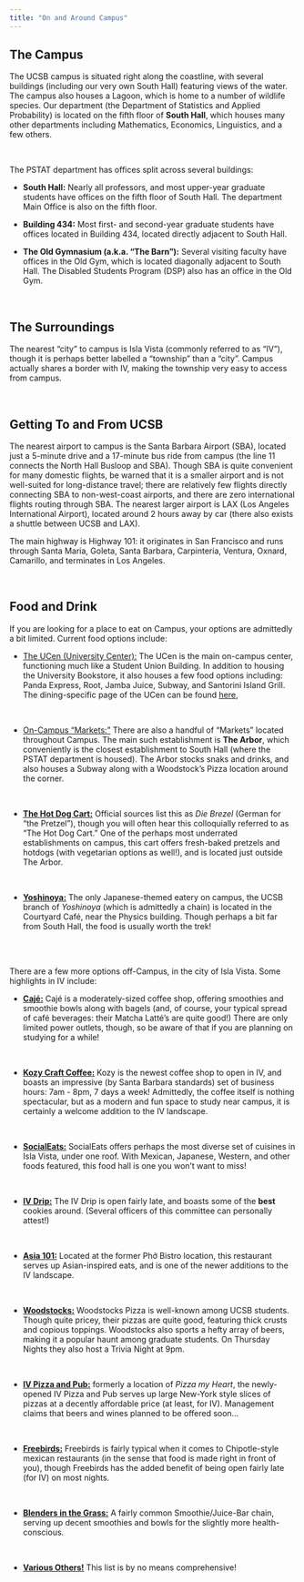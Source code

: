 ```yaml
---
title: "On and Around Campus"
---
```


## The Campus

The UCSB campus is situated right along the coastline, with several buildings (including our very own South Hall) featuring views of the water. The campus also houses a Lagoon, which is home to a number of wildlife species. Our department (the Department of Statistics and Applied Probability) is located on the fifth floor of <b>South Hall</b>, which houses many other departments including Mathematics, Economics, Linguistics, and a few others.

\

The PSTAT department has offices split across several buildings:

  - **South Hall:** Nearly all professors, and most upper-year graduate students
  have offices on the fifth floor of South Hall. The department Main Office is also on the fifth floor.

  

  - **Building 434:** Most first- and second-year graduate students have offices located in Building 434, located directly adjacent to South Hall.


  - **The Old Gymnasium (a.k.a. "The Barn"):** Several visiting faculty have offices in the Old Gym, which is located diagonally adjacent to South Hall. The Disabled Students Program (DSP) also has an office in the Old Gym.



\

## The Surroundings

The nearest "city" to campus is Isla Vista (commonly referred to as "IV"), though it is perhaps better labelled a "township" than a "city". Campus actually shares a border with IV, making the township very easy to access from campus.

\

## Getting To and From UCSB

The nearest airport to campus is the Santa Barbara Airport (SBA), located just a 5-minute drive and a
17-minute bus ride from campus (the line 11 connects the North Hall Busloop and SBA). Though SBA is quite convenient for many domestic flights, be warned that it is a smaller airport and is not well-suited for long-distance travel; there are relatively few flights directly connecting SBA to non-west-coast airports, and there are zero international flights routing through SBA. The nearest larger airport is LAX (Los Angeles International Airport), located around 2 hours away by car (there also exists a shuttle between UCSB and LAX). \

The main highway is Highway 101: it originates in San Francisco and runs through Santa Maria, Goleta, Santa Barbara, Carpinteria, Ventura, Oxnard, Camarillo, and terminates in Los Angeles.

\


<h2>Food and Drink</h2>

If you are looking for a place to eat on Campus, your options are admittedly a bit limited. Current food options include:

<ul>
  <li><a href= "https://ucen.ucsb.edu/" target = "_blank">The UCen (University Center):</a> The UCen is the main on-campus center, functioning much like a
  Student Union Building. In addition to housing the University Bookstore, it also houses a few food options including: Panda Express, Root,
  Jamba Juice, Subway, and Santorini Island Grill. The dining-specific page of the UCen can be found <a href = "https://ucen.ucsb.edu/dining" target = "_blank">here</a>,</li>

  <br>

  <li><a href= "https://dining.ucsb.edu/eateries-markets" target = "_blank">On-Campus "Markets:"</a> There are also a handful of "Markets" located throughout Campus. The main
  such establishment is <b>The Arbor</b>, which conveniently is the closest establishment to South Hall (where the PSTAT department is housed). The Arbor
  stocks snaks and drinks, and also houses a Subway along with a Woodstock's Pizza location around the corner. </li>

  <br>

  <li><b><u>The Hot Dog Cart:</u></b></a> Official sources list this as <i>Die Brezel</i> (German for "the Pretzel"), though you will often hear this colloquially referred to
  as "The Hot Dog Cart." One of the perhaps most underrated establishments on campus, this cart offers fresh-baked pretzels and hotdogs (with vegetarian options as well!),
  and is located just outside The Arbor.</li>

  <br>

  <li><b><u>Yoshinoya:</u></b> The only Japanese-themed eatery on campus, the UCSB branch of <i>Yoshinoya</i> (which is admittedly a chain) is located in the Courtyard Café,
  near the Physics building. Though perhaps a bit far from South Hall, the food is usually worth the trek!</li>
</ul>

<br>
<br>

There are a few more options off-Campus, in the city of Isla Vista. Some highlights in IV include:

<ul>
  <li><b><u>Cajé:</u></b> Cajé is a moderately-sized coffee shop, offering smoothies and smoothie bowls along with bagels (and, of course, your typical spread of café beverages:
    their Matcha Latté's are quite good!) There are only limited power outlets, though, so be aware of that if you are planning on studying for a while!</li>
    
    <br>
    
  <li><a href="https://www.kozycraftcoffee.com/" target="_blank"><b><u>Kozy Craft Coffee:</u></b></a> Kozy is the newest coffee shop to open in IV, and boasts an impressive (by Santa Barbara standards) set of business hours: 7am - 8pm, 7 days a week! Admittedly, the coffee itself is nothing spectacular, but as a modern and fun space to study near campus, it is certainly a welcome addition to the IV landscape.</li>
  
    <br>
    
  <li><a href="https://thesocialeats.com/" target="_blank"><b><u>SocialEats:</u></b></a> SocialEats offers perhaps the most diverse set of cuisines in Isla Vista, under one roof. With Mexican, Japanese, Western, and other foods featured, this food hall is one you won't want to miss!</li>
  

    <br>

  <li><b><u>IV Drip:</u></b> The IV Drip is open fairly late, and boasts some of the <b>best</b> cookies around. (Several officers of this committee can personally attest!)</li>

    <br>

  <li><b><u>Asia 101:</u></b> Located at the former Phở Bistro location, this restaurant serves up Asian-inspired eats, and is one of the newer additions to the IV landscape.</li>

    <br>

  <li><b><u>Woodstocks:</u></b> Woodstocks Pizza is well-known among UCSB students. Though quite pricey, their pizzas are quite good, featuring thick crusts and copious toppings. Woodstocks also sports a hefty array of beers, making it a popular haunt among graduate students. On Thursday Nights they also host a Trivia Night at 9pm.</li>

   <br>
   
   <li><b><u>IV Pizza and Pub:</u></b> formerly a location of <i>Pizza my Heart</i>, the newly-opened IV Pizza and Pub serves up large New-York style slices of pizzas at a decently affordable price (at least, for IV). Management claims that beers and wines planned to be offered soon...
   
   <br>

  <li><b><u>Freebirds:</u></b> Freebirds is fairly typical when it comes to Chipotle-style mexican restaurants (in the sense that food is made right in front of you), though Freebirds has the added benefit of being open fairly late (for IV) on most nights.</li>

  <br>

 <li><b><u>Blenders in the Grass:</u></b> A fairly common Smoothie/Juice-Bar chain, serving up decent smoothies and bowls for the slightly more health-conscious.</li>

   <br>

  <li><b><u>Various Others!</u></b> This list is by no means comprehensive!</li>

</ul>
